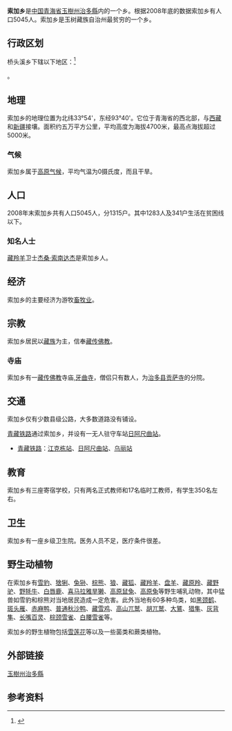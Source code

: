 {{中国乡级行政区|63/27/22/206/000}}
'''索加乡'''是[[中国|中国]][[青海省|青海省]][[玉樹州|玉樹州]][[治多縣|治多縣]]内的一个乡。根据2008年底的数据索加乡有人口5045人。索加乡是玉树藏族自治州最贫穷的一个乡。

== 行政区划 ==

桥头溪乡下辖以下地区：<ref>{{PRC admin/ref sgc|63/27/24/200/000}}</ref>

{{PRC admin/children|63/27/24/200/000}}。

==地理==
索加乡的地理位置为北纬33°54'，东经93°40'。它位于青海省的西北部，与[[西藏|西藏]]和[[新疆|新疆]]接壤。面积约五万平方公里，平均高度为海拔4700米，最高点海拔超过5000米。

===气候===
索加乡属于[[高原气候|高原气候]]，平均气温为0摄氏度，而且干旱。

==人口==
2008年末索加乡共有人口5045人，分1315户。其中1283人及341户生活在贫困线以下。

===知名人士===

[[藏羚羊|藏羚羊]]卫士[[杰桑·索南达杰|杰桑·索南达杰]]是索加乡人。

==经济==
索加乡的主要经济为游牧[[畜牧业|畜牧业]]。

==宗教==

索加乡居民以[[藏族|藏族]]为主，信奉[[藏传佛教|藏传佛教]]。

===寺庙===

索加乡有一[[藏传佛教|藏传佛教]]寺庙,[[牙曲寺|牙曲寺]]，僧侣只有数人，为[[治多县|治多县]][[贡萨寺|贡萨寺]]的分院。

==交通==
索加乡仅有少数县级公路，大多数道路没有铺设。

[[青藏铁路|青藏铁路]]通过索加乡，并设有一无人驻守车站[[日阿尺曲站|日阿尺曲站]]。
* {{rint|cn|rail}}[[青藏铁路|青藏铁路]]：[[江克栋站|江克栋站]]、[[日阿尺曲站|日阿尺曲站]]、[[乌丽站|乌丽站]]

==教育==
索加乡有三座寄宿学校，只有两名正式教师和17名临时工教师，有学生350名左右。

==卫生==
索加乡有一座乡级卫生院。医务人员不足，医疗条件很差。

==野生动植物==

在索加乡有[[雪豹|雪豹]]、[[猞猁|猞猁]]、[[兔狲|兔狲]]、[[棕熊|棕熊]]、[[狼|狼]]、[[藏狐|藏狐]]、[[藏羚羊|藏羚羊]]、[[盘羊|盘羊]]、[[藏原羚|藏原羚]]、[[藏野驴|藏野驴]]、[[野牦牛|野牦牛]]、[[白唇鹿|白唇鹿]]、[[喜马拉雅旱獭|喜马拉雅旱獭]]、[[高原鼠兔|高原鼠兔]]、[[高原兔|高原兔]]等野生哺乳动物，其中猛兽如雪豹和棕熊对当地居民造成一定危害。此外当地有60多种鸟类，如[[黑颈鹤|黑颈鹤]]、[[斑头雁|斑头雁]]、[[赤麻鸭|赤麻鸭]]、[[普通秋沙鸭|普通秋沙鸭]]、[[藏雪鸡|藏雪鸡]]、[[高山兀鹫|高山兀鹫]]、[[胡兀鹫|胡兀鹫]]、[[大鵟|大鵟]]、[[猎隼|猎隼]]、[[灰背隼|灰背隼]]、[[长嘴百灵|长嘴百灵]]、[[棕颈雪雀|棕颈雪雀]]、[[白腰雪雀|白腰雪雀]]等。

索加乡的野生植物包括[[雪莲花|雪莲花]]等以及一些菌类和蕨类植物。

==外部链接==
[http://www.zhiduo.gov.cn/html/1289/39064.html 玉樹州治多縣]{{dead link|date=2018年4月 |bot=InternetArchiveBot |fix-attempted=yes }}

== 参考资料 ==

{{reflist}}

{{PRC admin/navcat|63/27/24/200/000}}